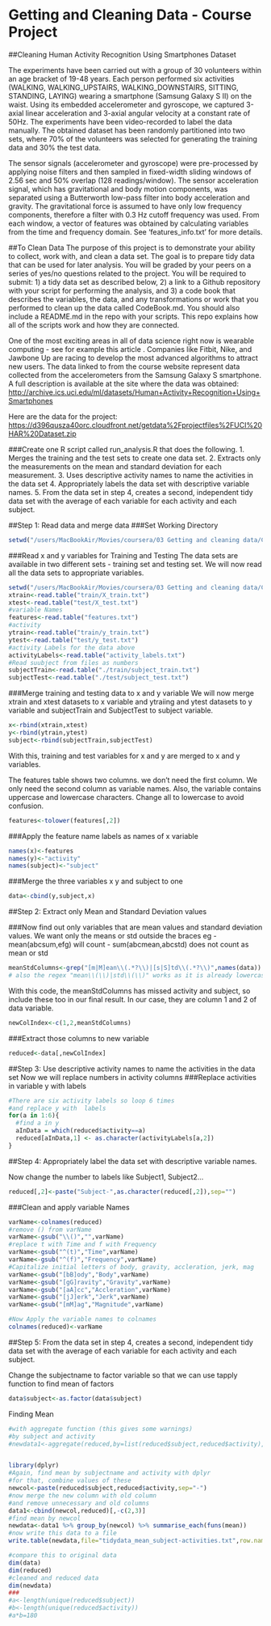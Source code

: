 Getting and Cleaning Data - Course Project
===================================================
##Cleaning Human Activity Recognition Using Smartphones Dataset  
  
The experiments have been carried out with a group of 30 volunteers within an age bracket of 19-48 years. Each person performed six activities (WALKING, WALKING_UPSTAIRS, WALKING_DOWNSTAIRS, SITTING, STANDING, LAYING) wearing a smartphone (Samsung Galaxy S II) on the waist. Using its embedded accelerometer and gyroscope, we captured 3-axial linear acceleration and 3-axial angular velocity at a constant rate of 50Hz. The experiments have been video-recorded to label the data manually. The obtained dataset has been randomly partitioned into two sets, where 70% of the volunteers was selected for generating the training data and 30% the test data.  
  
The sensor signals (accelerometer and gyroscope) were pre-processed by applying noise filters and then sampled in fixed-width sliding windows of 2.56 sec and 50% overlap (128 readings/window). The sensor acceleration signal, which has gravitational and body motion components, was separated using a Butterworth low-pass filter into body acceleration and gravity. The gravitational force is assumed to have only low frequency components, therefore a filter with 0.3 Hz cutoff frequency was used. From each window, a vector of features was obtained by calculating variables from the time and frequency domain. See 'features_info.txt' for more details. 

##To Clean Data
The purpose of this project is to demonstrate your ability to collect, work with, and clean a data set. The goal is to prepare tidy data that can be used for later analysis. You will be graded by your peers on a series of yes/no questions related to the project. You will be required to submit: 1) a tidy data set as described below, 2) a link to a Github repository with your script for performing the analysis, and 3) a code book that describes the variables, the data, and any transformations or work that you performed to clean up the data called CodeBook.md. You should also include a README.md in the repo with your scripts. This repo explains how all of the scripts work and how they are connected. 

One of the most exciting areas in all of data science right now is wearable computing - see for example this article . Companies like Fitbit, Nike, and Jawbone Up are racing to develop the most advanced algorithms to attract new users. The data linked to from the course website represent data collected from the accelerometers from the Samsung Galaxy S smartphone. A full description is available at the site where the data was obtained: <http://archive.ics.uci.edu/ml/datasets/Human+Activity+Recognition+Using+Smartphones>

Here are the data for the project: <https://d396qusza40orc.cloudfront.net/getdata%2Fprojectfiles%2FUCI%20HAR%20Dataset.zip>

###Create one R script called run_analysis.R that does the following. 
1. Merges the training and the test sets to create one data set.
2. Extracts only the measurements on the mean and standard deviation for each measurement. 
3. Uses descriptive activity names to name the activities in the data set
4. Appropriately labels the data set with descriptive variable names. 
5. From the data set in step 4, creates a second, independent tidy data set with the average of each variable for each activity and each subject.

##Step 1: Read data and merge data
###Set Working Directory 
```r
setwd("/users/MacBookAir/Movies/coursera/03 Getting and cleaning data/Course project/UCI HAR Dataset/")
```

###Read x and y variables for Training and Testing 
The data sets are available in two different sets - training set and testing set. We will now read all the data sets to appropriate variables.

```r
setwd("/users/MacBookAir/Movies/coursera/03 Getting and cleaning data/Course project/UCI HAR Dataset/")
xtrain<-read.table("train/X_train.txt")
xtest<-read.table("test/X_test.txt")
#variable Names
features<-read.table("features.txt")
#activity 
ytrain<-read.table("train/y_train.txt")
ytest<-read.table("test/y_test.txt")
#activity Labels for the data above
activityLabels<-read.table("activity_labels.txt")
#Read suubject from files as numbers
subjectTrain<-read.table("./train/subject_train.txt")
subjectTest<-read.table("./test/subject_test.txt")
```

###Merge training and testing data to x and y variable
We will now merge xtrain and xtest datasets to x variable and ytraiing and ytest datasets to y variable and subjectTrain and SubjectTest to subject variable.
```r
x<-rbind(xtrain,xtest)
y<-rbind(ytrain,ytest)
subject<-rbind(subjectTrain,subjectTest)
```
With this, training and test variables for x and y are merged to x and y variables.

The features table shows two columns. we don't need the first column. We only need the second column as variable names. Also, the variable contains uppercase and lowercase characters. Change all to lowercase to avoid confusion.
```r
features<-tolower(features[,2])
```

###Apply the feature name labels as names of x variable
```r
names(x)<-features
names(y)<-"activity"
names(subject)<-"subject"
```

###Merge the three variables x y and subject to one
```r
data<-cbind(y,subject,x)
```


##Step 2: Extract only Mean and Standard Deviation values

###Now find out only variables that are mean values and standard deviation values.
We want only the means or std outside the braces eg
 - mean(abcsum,efg) will count
 - sum(abcmean,abcstd) does not count as mean or std
```r
meanStdColumns<-grep("[m|M]ean\\(.*?\\)|[s|S]td\\(.*?\\)",names(data))
# also the regex "mean\\(\\)|std\\(\\)" works as it is already lowercase
```

With this code, the meanStdColumns has missed activity and subject, so include these too in our final result. In our case, they are column 1 and 2 of data variable.
```r
newColIndex<-c(1,2,meanStdColumns)
```

###Extract those columns to new variable
```r
reduced<-data[,newColIndex]
```


##Step 3: Use descriptive activity names to name the activities in the data set
Now we will replace numbers in activity columns
###Replace activities in variable y with labels
```r
#There are six activity labels so loop 6 times 
#and replace y with  labels
for(a in 1:6){
  #find a in y
  aInData = which(reduced$activity==a)
  reduced[aInData,1] <- as.character(activityLabels[a,2])
}
```

##Step 4: Appropriately label the data set with descriptive variable names. 

Now change the number to labels like Subject1, Subject2...
```r
reduced[,2]<-paste("Subject-",as.character(reduced[,2]),sep="")
```
###Clean and apply variable Names
```r
varName<-colnames(reduced)
#remove () from varName
varName<-gsub("\\()","",varName)
#replace t with Time and f with Frequency
varName<-gsub("^(t)","Time",varName)
varName<-gsub("^(f)","Frequency",varName)
#Capitalize initial letters of body, gravity, accleration, jerk, mag
varName<-gsub("[bB]ody","Body",varName)
varName<-gsub("[gG]ravity","Gravity",varName)
varName<-gsub("[aA]cc","Accleration",varName)
varName<-gsub("[jJ]erk","Jerk",varName)
varName<-gsub("[mM]ag","Magnitude",varName)

#Now Apply the variable names to colnames
colnames(reduced)<-varName
```


##Step 5: From the data set in step 4, creates a second, independent tidy data set with the average of each variable for each activity and each subject.

Change the subjectname to factor variable so that we can use tapply function to find mean of factors
```r
data$subject<-as.factor(data$subject)
```

Finding Mean
```r
#with aggregate function (this gives some warnings)
#by subject and activity
#newdata1<-aggregate(reduced,by=list(reduced$subject,reduced$activity),mean)[,-c(3,4)]


library(dplyr)
#Again, find mean by subjectname and activity with dplyr
#for that, combine values of these 
newcol<-paste(reduced$subject,reduced$activity,sep="-")
#now merge the new column with old column 
#and remove unnecessary and old columns
data1<-cbind(newcol,reduced)[,-c(2,3)]
#find mean by newcol
newdata<-data1 %>% group_by(newcol) %>% summarise_each(funs(mean))
#now write this data to a file
write.table(newdata,file="tidydata_mean_subject-activities.txt",row.name=FALSE)

#compare this to original data
dim(data)
dim(reduced)
#cleaned and reduced data
dim(newdata)
###
#a<-length(unique(reduced$subject))
#b<-length(unique(reduced$activity))
#a*b=180
```